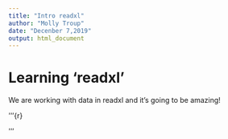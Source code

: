 ```yaml
---
title: "Intro readxl"
author: "Molly Troup"
date: "Decenber 7,2019"
output: html_document
---
```


# Learning 'readxl'

We are working with data in readxl and it's going to be amazing!

'''{r}

'''